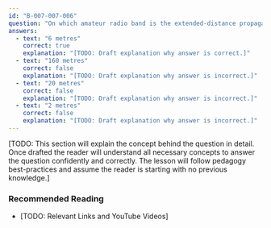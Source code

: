 ```yaml
---
id: "B-007-007-006"
question: "On which amateur radio band is the extended-distance propagation effect of sporadic-E most often observed?"
answers:
  - text: "6 metres"
    correct: true
    explanation: "[TODO: Draft explanation why answer is correct.]"
  - text: "160 metres"
    correct: false
    explanation: "[TODO: Draft explanation why answer is incorrect.]"
  - text: "20 metres"
    correct: false
    explanation: "[TODO: Draft explanation why answer is incorrect.]"
  - text: "2 metres"
    correct: false
    explanation: "[TODO: Draft explanation why answer is incorrect.]"
---
```


[TODO: This section will explain the concept behind the question in detail. Once drafted the reader will understand all necessary concepts to answer the question confidently and correctly. The lesson will follow pedagogy best-practices and assume the reader is starting with no previous knowledge.]

### Recommended Reading

- [TODO: Relevant Links and YouTube Videos]
